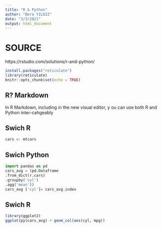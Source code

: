 ```yaml
---
title: "R & Python"
author: "Bora YILDIZ"
date: "3/3/2021"
output: html_document
---
```

# SOURCE

https://rstudio.com/solutions/r-and-python/

```r
install.packages("reticulate")
library(reticulate)
knitr::opts_chunk$set(echo = TRUE)
```

## R? Markdown

In R Markdown, including in the new visual editor, y
ou can use both R and Python inter-cahgeably

## Swich R

```r
cars <- mtcars

```
## Swich Python

```python
import pandas as pd
cars_avg = (pd.Dataframe
.from_dict(r.cars)
.groupby('cyl')
.agg('mean'))
cars_avg ['cyl']= cars_avg.index
```

## Swich R

```r
library(ggplot2)
ggplot(py$cars_avg) + geom_col(aes(cyl, mpg))
```




